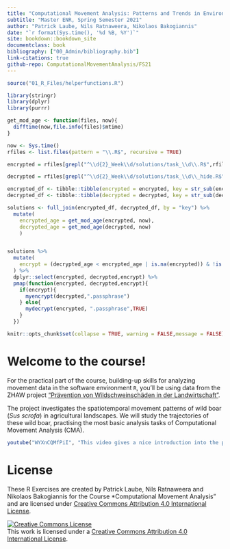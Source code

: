 ```yaml
---
title: "Computational Movement Analysis: Patterns and Trends in Environmental Data"
subtitle: "Master ENR, Spring Semester 2021"
author: "Patrick Laube, Nils Ratnaweera, Nikolaos Bakogiannis"
date: "`r format(Sys.time(), '%d %B, %Y')`"
site: bookdown::bookdown_site
documentclass: book
bibliography: ["00_Admin/bibliography.bib"]
link-citations: true
github-repo: ComputationalMovementAnalysis/FS21
---
```


```r
source("01_R_Files/helperfunctions.R")
```


```r

library(stringr)
library(dplyr)
library(purrr)

get_mod_age <- function(files, now){
  difftime(now,file.info(files)$mtime)
}

now <- Sys.time()
rfiles <- list.files(pattern = "\\.R$", recursive = TRUE)

encrypted = rfiles[grepl("^\\d{2}_Week\\d/solutions/task_\\d\\.R$",rfiles)]

decrypted = rfiles[grepl("^\\d{2}_Week\\d/solutions/task_\\d\\_hide.R$",rfiles)]

encrypted_df <- tibble::tibble(encrypted = encrypted, key = str_sub(encrypted, end = -3))
decrypted_df <- tibble::tibble(decrypted = decrypted, key = str_sub(decrypted, end = -8))

solutions <- full_join(encrypted_df, decrypted_df, by = "key") %>% 
  mutate(
    encrypted_age = get_mod_age(encrypted, now),
    decrypted_age = get_mod_age(decrypted, now)
    )


solutions %>%
  mutate(
    encrypt = (decrypted_age < encrypted_age | is.na(encrypted)) & !is.na(decrypted)
  ) %>%
  dplyr::select(encrypted, decrypted,encrypt) %>% 
  pmap(function(encrypted, decrypted,encrypt){
    if(encrypt){
      myencrypt(decrypted,".passphrase")
    } else{
      mydecrypt(encrypted, ".passphrase",TRUE)
    }
  })
```

```r
knitr::opts_chunk$set(collapse = TRUE, warning = FALSE,message = FALSE)
```

# Welcome to the course! {-}

For the practical part of the course, building-up skills for analyzing movement data in the software environment `R`, you'll be using data from the ZHAW project ["Prävention von Wildschweinschäden in der Landwirtschaft"](https://www.zhaw.ch/de/ueber-uns/aktuell/news/detailansicht-news/event-news/wildschweinschaeden-mit-akustischer-methode-verhindern/).

The project investigates the spatiotemporal movement patterns of wild boar (*Sus scrofa*) in agricultural landscapes. We will study the trajectories of these wild boar, practising the most basic analysis tasks of Computational Movement Analysis (CMA). 


```r
youtube("WYXnCQMfPiI", "This video gives a nice introduction into the project", selfcontained = TRUE)
```


# License {-}


These R Exercises are created by Patrick Laube, Nils Ratnaweera and Nikolaos Bakogiannis for the Course *Computational Movement Analysis" and are licensed under [Creative Commons Attribution 4.0 International License](https://creativecommons.org/licenses/by/4.0/).


<a rel="license" href="http://creativecommons.org/licenses/by/4.0/"><img alt="Creative Commons License" style="border-width:0" src="https://i.creativecommons.org/l/by/4.0/88x31.png" /></a><br />This work is licensed under a <a rel="license" href="http://creativecommons.org/licenses/by/4.0/">Creative Commons Attribution 4.0 International License</a>.
